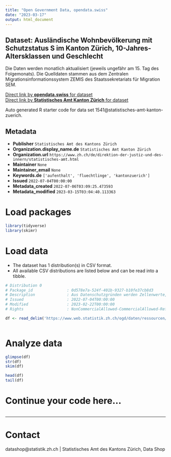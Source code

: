 ```yaml
---
title: "Open Government Data, opendata.swiss"
date: "2023-03-17"
output: html_document
---
```


## Dataset: Ausländische Wohnbevölkerung mit Schutzstatus S im Kanton Zürich, 10-Jahres-Altersklassen und Geschlecht

Die Daten werden monatlich aktualisiert (jeweils ungefähr am 15. Tag des Folgemonats). Die Quelldaten stammen aus dem Zentralen Migrationsinformationssystem ZEMIS des Staatssekretariats für Migration SEM.

[Direct link by **opendata.swiss** for dataset](https://opendata.swiss/de/dataset/auslandische-wohnbevolkerung-mit-schutzstatus-s-im-kanton-zurich-nach-staatsangehorigkeit-10-ja)<br>
[Direct link by **Statistisches Amt Kanton Zürich** for dataset](nan)

Auto generated R starter code for data set 1541@statistisches-amt-kanton-zuerich.

## Metadata

- **Publisher** `Statistisches Amt des Kantons Zürich`
- **Organization.display_name.de** `Statistisches Amt Kanton Zürich`
- **Organization.url** `https://www.zh.ch/de/direktion-der-justiz-und-des-innern/statistisches-amt.html`
- **Maintainer** `None`
- **Maintainer_email** `None`
- **Keywords.de** `['aufenthalt', 'fluechtlinge', 'kantonzuerich']`
- **Issued** `2022-07-04T00:00:00`
- **Metadata_created** `2022-07-06T03:09:25.473593`
- **Metadata_modified** `2023-03-15T03:04:40.113363`


# Load packages

```r

library(tidyverse)
library(skimr)

```

# Load data

-   The dataset has 1 distribution(s) in CSV format.
-   All available CSV distributions are listed below and can be read into a tibble.

```r

# Distribution 0
# Package_id               : 0d578e7a-524f-401b-9327-b10fe37cb8d3
# Description              : Aus Datenschutzgründen werden Zellenwerte, in deren Berechnung Merkmale mit weniger als drei Fällen eingehen, als '-' angegeben.
# Issued                   : 2022-07-04T00:00:00
# Modified                 : 2023-02-22T00:00:00
# Rights                   : NonCommercialAllowed-CommercialAllowed-ReferenceRequired

df <- read_delim('https://www.web.statistik.zh.ch/ogd/daten/ressourcen/KTZH_00001541_00002958.csv')



```

# Analyze data

```r

glimpse(df)
str(df)
skim(df)

head(df)
tail(df)

```

# Continue your code here...

```r

```

------------------------------------------------------------------------

# Contact

datashop@statistik.zh.ch | Statistisches Amt des Kantons Zürich, Data Shop
